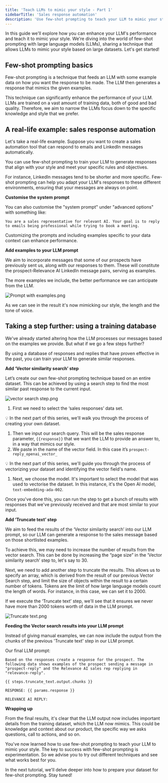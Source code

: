 ```yaml
---
title: 'Teach LLMs to mimic your style - Part 1'
sidebarTitle: 'Sales response automation'
description: 'Use few-shot prompting to teach your LLM to mimic your style'
---
```


In this guide we'll explore how you can enhance your LLM's performance and teach it to mimic your style. We're diving into the world of few-shot prompting with large language models (LLMs), sharing a technique that allows LLMs to mimic your style based on large datasets. Let's get started!

## **Few-shot prompting basics**

Few-shot prompting is a technique that feeds an LLM with some example data on how you want the response to be made. The LLM then generates a response that mimics the given examples. 

This technique can significantly enhance the performance of your LLM. LLMs are trained on a vast amount of training data, both of good and bad quality. Therefore, we aim to narrow the LLMs focus down to the specific knowledge and style that we prefer. 

## A real-life example: sales response automation

Let's take a real-life example. Suppose you want to create a sales automation tool that can respond to emails and LinkedIn messages automatically. 

You can use few-shot prompting to train your LLM to generate responses that align with your style and meet your specific rules and objectives.

For instance, LinkedIn messages tend to be shorter and more specific. Few-shot prompting can help you adapt your LLM's responses to these different environments, ensuring that your messages are always on point.

**Customise the system prompt**

You can also customise the "system prompt" under "advanced options" with something like:

`You are a sales representative for relevant AI. Your goal is to reply to emails being professional while trying to book a meeting.`

<Tip>Customizing the prompts and including examples specific to your data context can enhance performance.</Tip>

**Add examples to your LLM prompt**

We aim to incorporate messages that some of our prospects have previously sent us, along with our responses to them. These will constitute the prospect-Relevance AI LinkedIn message pairs, serving as examples. 

The more examples we include, the better performance we can anticipate from the LLM.

![Prompt with examples.png](/images/prompt-with-examples.png)

As we can see in the result it's now mimicking our style, the length and the tone of voice. 

## Taking a step further: using a training database

We've already started altering how the LLM processes our messages based on the examples we provide. But what if we go a few steps further? 

By using a database of responses and replies that have proven effective in the past, you can train your LLM to generate similar responses. 

**Add ‘Vector similarity search’ step**

Let’s create our own few-shot prompting technique based on an entire dataset. This can be achieved by using a search step to find the most similar past response to the current input.

![vector search step.png](/images/vector-search-step.png)

1. First we need to select the ‘sales responses’ data set. 

<aside>
💡 In the next part of this series, we'll walk you through the process of creating your own dataset.

</aside>

1. Then we input our search query. This will be the sales response parameter, `{{response}}` that we want the LLM to provide an answer to, in a way that mimics our style.
2. We paste in the name of the vector field. In this case it’s `prospect-reply_openai_vector_` 

<aside>
💡 In the next part of this series, we'll guide you through the process of vectorizing your dataset and identifying the vector field's name.

</aside>

1. Next, we choose the model. It's important to select the model that was used to vectorise the dataset. In this instance, it's the Open AI model, `text-embedding-ada-002`.

Once you've done this, you can run the step to get a bunch of results with responses that we've previously received and that are most similar to your input.

**Add ‘Truncate text’ step**

We aim to feed the results of the ‘Vector similarity search’ into our LLM prompt, so our LLM can generate a response to the sales message based on those shortlisted examples.

To achieve this, we may need to increase the number of results from the vector search. This can be done by increasing the “page size” in the ‘Vector similarity search’ step to, let's say to 30.

Next, we need to add another step to truncate the results. This allows us to specify an array, which is derived from the result of our previous Vector Search step, and limit the size of objects within the result to a certain number of tokens. Tokens are the limit of how large language models count the length of words. For instance, in this case, we can set it to 2000.

If we execute the ‘Truncate text’ step, we'll see that it ensures we never have more than 2000 tokens worth of data in the LLM prompt.

![Truncate text.png](/images/truncate-text.png)

**Feeding the Vector search results into your LLM prompt**

Instead of giving manual examples, we can now include the output from the chunks of the previous 'Truncate text' step in our LLM prompt.

Our final LLM prompt: 

```
Based on the responses create a response for the prospect. The following data shows examples of the prospect sending a message in "prospect-reply" and the Relevance AI sales rep replying in "relevance-reply".

{{ steps.truncate_text.output.chunks }}

RESPONSE: {{ params.response }}

RELEVANCE AI REPLY:
```

**Wrapping up**

From the final results, it's clear that the LLM output now includes important details from the training dataset, which the LLM now mimics. This could be knowledge and context about our product, the specific way we asks questions, call to actions, and so on.

You've now learned how to use few-shot prompting to teach your LLM to mimic your style. The key to success with few-shot prompting is experimentation. So we advise you to try out different techniques and see what works best for you.

In the next tutorial, we'll delve deeper into how to prepare your dataset for few-shot prompting. Stay tuned!